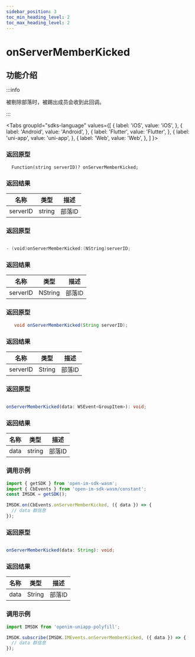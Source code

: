 ```yaml
---
sidebar_position: 3
toc_min_heading_level: 2
toc_max_heading_level: 2
---
```


# onServerMemberKicked

## 功能介绍

:::info

被剔除部落时，被踢出成员会收到此回调。

:::

<Tabs
groupId="sdks-language"
values={[
{ label: 'iOS', value: 'iOS', },
{ label: 'Android', value: 'Android', },
{ label: 'Flutter', value: 'Flutter', },
{ label: 'uni-app', value: 'uni-app', },
{ label: 'Web', value: 'Web', },
]
}>

<TabItem value="Flutter">

### 返回原型

```dar showLineNumbers
  Function(string serverID)? onServerMemberKicked;
```

### 返回结果

| 名称      | 类型                                             | 描述     |
| --------- | ------------------------------------------------ | -------- |
| serverID | string | 部落ID |

</TabItem>

<TabItem value="iOS">

### 返回原型

```swift showLineNumbers

- (void)onServerMemberKicked:(NString)serverID;


```

### 返回结果

| 名称      | 类型                                                | 描述     |
| --------- | --------------------------------------------------- | -------- |
| serverID | NString | 部落ID |

</TabItem>

<TabItem value="Android">

### 返回原型

```java showLineNumbers
   void onServerMemberKicked(String serverID);
```

### 返回结果

| 名称      | 类型                                             | 描述   |
| --------- | ------------------------------------------------ | ------ |
| serverID | String | 部落ID |


</TabItem>

<TabItem value="Web">

### 返回原型

```ts showLineNumbers

onServerMemberKicked(data: WSEvent<GroupItem>): void;

```

### 返回结果

| 名称 | 类型                                                                                      | 描述     |
| ---- | ----------------------------------------------------------------------------------------- | -------- |
| data | string | 部落ID |

### 调用示例

```js showLineNumbers
import { getSDK } from 'open-im-sdk-wasm';
import { CbEvents } from 'open-im-sdk-wasm/constant';
const IMSDK = getSDK();

IMSDK.on(CbEvents.onServerMemberKicked, ({ data }) => {
  // data 群信息
});
```

</TabItem>

<TabItem value="uni-app">

### 返回原型

```ts showLineNumbers

onServerMemberKicked(data: String): void;

```

### 返回结果

| 名称 | 类型                                                                                      | 描述     |
| ---- | ----------------------------------------------------------------------------------------- | -------- |
| data | String | 部落ID |

### 调用示例

```js showLineNumbers
import IMSDK from 'openim-uniapp-polyfill';

IMSDK.subscribe(IMSDK.IMEvents.onServerMemberKicked, ({ data }) => {
  // data 群信息
});
```

</TabItem>

</Tabs>
